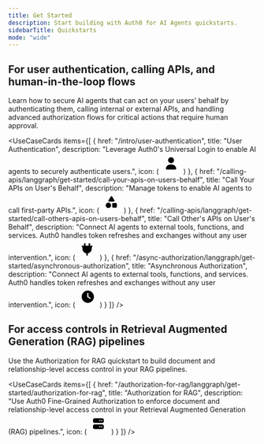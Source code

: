 ```yaml
---
title: Get Started
description: Start building with Auth0 for AI Agents quickstarts.
sidebarTitle: Quickstarts
mode: "wide"
---
```



## For user authentication, calling APIs, and human-in-the-loop flows
Learn how to secure AI agents that can act on your users' behalf by authenticating them, calling internal or external APIs, and handling advanced authorization flows for critical actions that require human approval.

<UseCaseCards
  items={[
    {
      href: "/intro/user-authentication",
      title: "User Authentication",
      description: "Leverage Auth0's Universal Login to enable AI agents to securely authenticate users.",
      icon: (
        <svg width="42" height="42" viewBox="0 0 42 42" fill="none" xmlns="http://www.w3.org/2000/svg">
          <path d="M21.5 19.9048C20.7045 19.9048 19.9168 19.7508 19.1818 19.4517C18.4469 19.1525 17.7791 18.7141 17.2166 18.1614C16.6541 17.6086 16.2079 16.9524 15.9034 16.2303C15.599 15.5081 15.4423 14.7341 15.4423 13.9524C15.4423 13.1707 15.599 12.3967 15.9034 11.6745C16.2079 10.9523 16.6541 10.2961 17.2166 9.74341C17.7791 9.19068 18.4469 8.75223 19.1818 8.4531C19.9168 8.15396 20.7045 8 21.5 8C22.2955 8 23.0832 8.15396 23.8182 8.4531C24.5531 8.75223 25.2209 9.19068 25.7834 9.74341C26.3459 10.2961 26.7922 10.9523 27.0966 11.6745C27.401 12.3967 27.5577 13.1707 27.5577 13.9524C27.5577 14.7341 27.401 15.5081 27.0966 16.2303C26.7922 16.9524 26.3459 17.6086 25.7834 18.1614C25.2209 18.7141 24.5531 19.1525 23.8182 19.4517C23.0832 19.7508 22.2955 19.9048 21.5 19.9048ZM22.9993 22.6825C27.9716 22.6825 32 26.6409 32 31.5268C32 32.3403 31.3286 33 30.5007 33H12.4993C11.6714 33 11 32.3403 11 31.5268C11 26.6409 15.0284 22.6825 20.0007 22.6825H22.9993Z" fill="black"/>
        </svg>
      )
    },
    {
      href: "/calling-apis/langgraph/get-started/call-your-apis-on-users-behalf",
      title: "Call Your APIs on User's Behalf",
      description: "Manage tokens to enable AI agents to call first-party APIs.",
      icon: (
        <svg width="42" height="42" viewBox="0 0 42 42" fill="none" xmlns="http://www.w3.org/2000/svg">
          <path d="M21.5 8C22.0469 8 22.5596 8.28809 22.8379 8.75684L27.5254 16.5693C27.8135 17.0527 27.8232 17.6533 27.5449 18.1416C27.2666 18.6299 26.749 18.9375 26.1875 18.9375H16.8125C16.251 18.9375 15.7285 18.6348 15.4551 18.1465C15.1816 17.6582 15.1865 17.0576 15.4746 16.5742L20.1621 8.76172C20.4404 8.28809 20.9531 8 21.5 8ZM15.25 21.2812C15.9682 21.2812 16.6793 21.4227 17.3428 21.6975C18.0063 21.9724 18.6092 22.3752 19.117 22.883C19.6248 23.3908 20.0276 23.9937 20.3025 24.6572C20.5773 25.3207 20.7188 26.0318 20.7188 26.75C20.7188 27.4682 20.5773 28.1793 20.3025 28.8428C20.0276 29.5063 19.6248 30.1092 19.117 30.617C18.6092 31.1248 18.0063 31.5276 17.3428 31.8025C16.6793 32.0773 15.9682 32.2188 15.25 32.2188C14.5318 32.2188 13.8207 32.0773 13.1572 31.8025C12.4937 31.5276 11.8908 31.1248 11.383 30.617C10.8752 30.1092 10.4724 29.5063 10.1975 28.8428C9.9227 28.1793 9.78125 27.4682 9.78125 26.75C9.78125 26.0318 9.9227 25.3207 10.1975 24.6572C10.4724 23.9937 10.8752 23.3908 11.383 22.883C11.8908 22.3752 12.4937 21.9724 13.1572 21.6975C13.8207 21.4227 14.5318 21.2812 15.25 21.2812ZM25.0156 22.0625H30.4844C31.5635 22.0625 32.4375 22.9365 32.4375 24.0156V29.4844C32.4375 30.5635 31.5635 31.4375 30.4844 31.4375H25.0156C23.9365 31.4375 23.0625 30.5635 23.0625 29.4844V24.0156C23.0625 22.9365 23.9365 22.0625 25.0156 22.0625Z" fill="black"/>
        </svg>
      )
    },
    {
      href: "/calling-apis/langgraph/get-started/call-others-apis-on-users-behalf",
      title: "Call Other's APIs on User's Behalf",
      description: "Connect AI agents to external tools, functions, and services. Auth0 handles token refreshes and exchanges without any user intervention.",
      icon: (
        <svg width="42" height="42" viewBox="0 0 42 42" fill="none" xmlns="http://www.w3.org/2000/svg">
          <g clip-path="url(#clip0_243_37)">
            <path d="M15.2857 6.4375C16.1549 6.4375 16.8571 7.13574 16.8571 8V12.6875H23.1429V8C23.1429 7.13574 23.8451 6.4375 24.7143 6.4375C25.5835 6.4375 26.2857 7.13574 26.2857 8V12.6875H29.4286C30.2978 12.6875 31 13.3857 31 14.25C31 15.1143 30.2978 15.8125 29.4286 15.8125V18.9375C29.4286 23.5811 26.0304 27.4385 21.5714 28.1807V31.4375C21.5714 32.3018 20.8692 33 20 33C19.1308 33 18.4286 32.3018 18.4286 31.4375V28.1807C13.9696 27.4385 10.5714 23.5811 10.5714 18.9375V15.8125C9.70223 15.8125 9 15.1143 9 14.25C9 13.3857 9.70223 12.6875 10.5714 12.6875H13.7143V8C13.7143 7.13574 14.4165 6.4375 15.2857 6.4375Z" fill="black"/>
          </g>
          <defs>
            <clipPath id="clip0_243_37">
              <rect width="25" height="25" fill="white" transform="translate(9 8)"/>
            </clipPath>
          </defs>
        </svg>
      )
    },
    {
      href: "/async-authorization/langgraph/get-started/asynchronous-authorization",
      title: "Asynchronous Authorization",
      description: "Connect AI agents to external tools, functions, and services. Auth0 handles token refreshes and exchanges without any user intervention.",
      icon: (
        <svg width="42" height="42" viewBox="0 0 42 42" fill="none" xmlns="http://www.w3.org/2000/svg">
          <g clip-path="url(#clip0_243_41)">
            <path d="M21.5 8C24.8152 8 27.9946 9.31696 30.3388 11.6612C32.683 14.0054 34 17.1848 34 20.5C34 23.8152 32.683 26.9946 30.3388 29.3388C27.9946 31.683 24.8152 33 21.5 33C18.1848 33 15.0054 31.683 12.6612 29.3388C10.317 26.9946 9 23.8152 9 20.5C9 17.1848 10.317 14.0054 12.6612 11.6612C15.0054 9.31696 18.1848 8 21.5 8ZM20.3281 13.8594V20.5C20.3281 20.8906 20.5234 21.2568 20.8506 21.4766L25.5381 24.6016C26.0752 24.9629 26.8027 24.8164 27.1641 24.2744C27.5254 23.7324 27.3789 23.0098 26.8369 22.6484L22.6719 19.875V13.8594C22.6719 13.21 22.1494 12.6875 21.5 12.6875C20.8506 12.6875 20.3281 13.21 20.3281 13.8594Z" fill="black"/>
          </g>
        <defs>
          <clipPath id="clip0_243_41">
            <rect width="25" height="25" fill="white" transform="translate(9 8)"/>
          </clipPath>
        </defs>
        </svg>
      )
    }
  ]}
/>

## For access controls in Retrieval Augmented Generation (RAG) pipelines
Use the Authorization for RAG quickstart to build document and relationship-level access control in your RAG pipelines.

<UseCaseCards
  items={[
    {
      href: "/authorization-for-rag/langgraph/get-started/authorization-for-rag",
      title: "Authorization for RAG",
      description: "Use Auth0 Fine-Grained Authorization to enforce document and relationship-level access control in your Retrieval Augmented Generation (RAG) pipelines.",
      icon: (
        <svg width="42" height="42" viewBox="0 0 42 42" fill="none" xmlns="http://www.w3.org/2000/svg">
          <path d="M12.1429 9.5625C10.4094 9.5625 9 10.9639 9 12.6875V15.8125C9 17.5361 10.4094 18.9375 12.1429 18.9375H27.8571C29.5906 18.9375 31 17.5361 31 15.8125V12.6875C31 10.9639 29.5906 9.5625 27.8571 9.5625H12.1429ZM22.75 13.0781C23.0626 13.0781 23.3623 13.2016 23.5834 13.4214C23.8044 13.6411 23.9286 13.9392 23.9286 14.25C23.9286 14.5608 23.8044 14.8589 23.5834 15.0786C23.3623 15.2984 23.0626 15.4219 22.75 15.4219C22.4374 15.4219 22.1376 15.2984 21.9166 15.0786C21.6956 14.8589 21.5714 14.5608 21.5714 14.25C21.5714 13.9392 21.6956 13.6411 21.9166 13.4214C22.1376 13.2016 22.4374 13.0781 22.75 13.0781ZM25.5 14.25C25.5 13.9392 25.6242 13.6411 25.8452 13.4214C26.0662 13.2016 26.366 13.0781 26.6786 13.0781C26.9911 13.0781 27.2909 13.2016 27.5119 13.4214C27.733 13.6411 27.8571 13.9392 27.8571 14.25C27.8571 14.5608 27.733 14.8589 27.5119 15.0786C27.2909 15.2984 26.9911 15.4219 26.6786 15.4219C26.366 15.4219 26.0662 15.2984 25.8452 15.0786C25.6242 14.8589 25.5 14.5608 25.5 14.25ZM12.1429 22.0625C10.4094 22.0625 9 23.4639 9 25.1875V28.3125C9 30.0361 10.4094 31.4375 12.1429 31.4375H27.8571C29.5906 31.4375 31 30.0361 31 28.3125V25.1875C31 23.4639 29.5906 22.0625 27.8571 22.0625H12.1429ZM22.75 25.5781C23.0626 25.5781 23.3623 25.7016 23.5834 25.9214C23.8044 26.1411 23.9286 26.4392 23.9286 26.75C23.9286 27.0608 23.8044 27.3589 23.5834 27.5786C23.3623 27.7984 23.0626 27.9219 22.75 27.9219C22.4374 27.9219 22.1376 27.7984 21.9166 27.5786C21.6956 27.3589 21.5714 27.0608 21.5714 26.75C21.5714 26.4392 21.6956 26.1411 21.9166 25.9214C22.1376 25.7016 22.4374 25.5781 22.75 25.5781ZM25.5 26.75C25.5 26.4392 25.6242 26.1411 25.8452 25.9214C26.0662 25.7016 26.366 25.5781 26.6786 25.5781C26.9911 25.5781 27.2909 25.7016 27.5119 25.9214C27.733 26.1411 27.8571 26.4392 27.8571 26.75C27.8571 27.0608 27.733 27.3589 27.5119 27.5786C27.2909 27.7984 26.9911 27.9219 26.6786 27.9219C26.366 27.9219 26.0662 27.7984 25.8452 27.5786C25.6242 27.3589 25.5 27.0608 25.5 26.75Z" fill="black"/>
        </svg>
      )
    }
  ]}
/>
